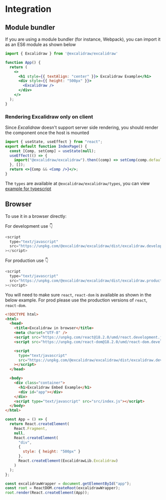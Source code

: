 # Integration

## Module bundler

If you are using a module bundler (for instance, Webpack), you can import it as an ES6 module as shown below

```js
import { Excalidraw } from '@excalidraw/excalidraw'
```

```jsx live
function App() {
  return (
    <>
      <h1 style={{ textAlign: "center" }}> Excalidraw Example</h1>
      <div style={{ height: "500px" }}>
        <Excalidraw />
      </div>
    </>
  );
}
```

### Rendering Excalidraw only on client

Since *Excalidraw* doesn't support server side rendering, you should render the component once the host is <highlight>mounted</highlight>

```jsx showLineNumbers
import { useState, useEffect } from "react";
export default function IndexPage() {
  const [Comp, setComp] = useState(null);
  useEffect(() => {
    import("@excalidraw/excalidraw").then((comp) => setComp(comp.default));
  }, []);
  return <>{Comp && <Comp />}</>;
}
```

The `types` are available at `@excalidraw/excalidraw/types`, you can view [example for typescript](https://codesandbox.io/s/excalidraw-types-9h2dm)

## Browser

To use it in a browser directly:

For development use :point_down:

```js
<script
  type="text/javascript"
  src="https://unpkg.com/@excalidraw/excalidraw/dist/excalidraw.development.js"
></script>
```

For production use :point_down:

```js
<script
  type="text/javascript"
  src="https://unpkg.com/@excalidraw/excalidraw/dist/excalidraw.production.min.js"
></script>
```

You will need to make sure `react`, `react-dom` is available as shown in the below example. For prod please use the production versions of `react`, `react-dom`.


<Tabs>
  <TabItem value="html" label="html">

```html
<!DOCTYPE html>
<html>
  <head>
    <title>Excalidraw in browser</title>
    <meta charset="UTF-8" />
    <script src="https://unpkg.com/react@18.2.0/umd/react.development.js"></script>
    <script src="https://unpkg.com/react-dom@18.2.0/umd/react-dom.development.js"></script>

    <script
      type="text/javascript"
      src="https://unpkg.com/@excalidraw/excalidraw/dist/excalidraw.development.js"
    ></script>
  </head>

  <body>
    <div class="container">
      <h1>Excalidraw Embed Example</h1>
      <div id="app"></div>
    </div>
    <script type="text/javascript" src="src/index.js"></script>
  </body>
</html>

```

</TabItem>
<TabItem value="js" label="Javascript">

```js showLineNumbers
const App = () => {
  return React.createElement(
    React.Fragment,
    null,
    React.createElement(
      "div",
      {
        style: { height: "500px" }
      },
      React.createElement(ExcalidrawLib.Excalidraw)
    )
  );
};

const excalidrawWrapper = document.getElementById("app");
const root = ReactDOM.createRoot(excalidrawWrapper);
root.render(React.createElement(App));

```
</TabItem>
</Tabs>
